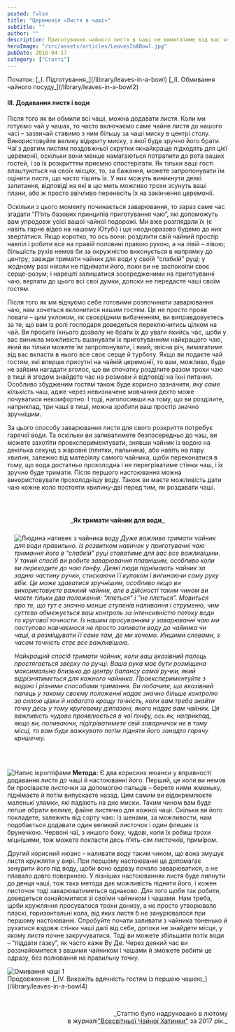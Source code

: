 ```yaml
---
posted: false
title: "Церемонія «Листя в чаші»"
subtitle: ""
author: ""
description: Приготування чайного листя в чаші не вимагатиме від вас чогось особливого. Чай здебільшого за своєю формою буває трьох типів...
heroImage: "/src/assets/articles/LeavesInABowl.jpg"
pubDate: 2018-04-17
category: ["Статті"]
---
```



<section class="next-page last-line">
  Початок:   
  [_І. Підготування_](/library/leaves-in-a-bowl)   
  [_ІІ. Обмивання чайного посуду_](/library/leaves-in-a-bowl2)
</section>

#### III. Додавання листя і води

Після того як ви обмили всі чаші, можна додавати листя. Коли ми готуємо чай у чашах, то часто включаємо саме чайне листя до нашого часі – зазвичай ставимо з ним більшу за чаші миску в центрі столу. Використовуйте велику відкриту миску, з якої буде зручно його брати. Чаї з довгим листям поздовжньої скрутки якнайкраще підходять для цієї церемонії, оскільки вони менше намагаються потрапити до рота ваших гостей, і за їх розкриттям приємно спостерігати. Як тільки ваші гості влаштуються на своїх місцях, то, за бажання, можете запропонувати їм оцінити листя, що часто тішить їх. У них можуть виникнути деякі запитання, відповіді на які в цю мить можливо трохи зсунуть ваші плани, або ж просто ввічливо перенесіть їх на закінчення церемонії.

Оскільки з цього моменту починається заварювання, то зараз саме час згадати “П’ять базових принципів приготування чаю”, які допоможуть вам упродовж усієї вашої чайної подорожі. Ми вже розглядали їх (є навіть гарне відео на нашому Ютубі) і ще неодноразово будемо до них звертатися. Якщо коротко, то ось вони: розділити свій чайний простір навпіл і робити все на правій половині правою рукою, а на лівій – лівою; більшість рухів немов би за окружністю виконується в напрямку до центру; завжди тримати чайник для води у своїй “слабкій” руці; у жодному разі ніколи  не піднімати його, поки ви не заспокоїли своє серце-розум; і нарешті залишатися зосередженими на приготуванні чаю, вертати до цього всі свої думки, допоки не передасте чаші своїм гостям.

Після того як ми відчуємо себе готовими розпочинати заварювання чаю, нам хочеться вклонитися нашим гостям. Це не просто прояв поваги – цим уклоном, як своєрідним вибаченням, ви виправдовуєтесь за те, що вам із ролі господаря доведеться переключитись цілком на чай. Ви просите їхнього дозволу не брати їх до уваги якийсь час, щоби у вас виникла можливість вшанувати їх приготуванням найкращого чаю, який ви тільки можете їм запропонувати, і який, звісна річ, вимагатиме від вас вкласти в нього все своє серце й турботу. Якщо ви подаєте чай гостям, які вперше присутні на чайній церемонії, то вам, можливо, буде не зайвим нагадати вголос, що ви спочатку розділите разом трохи чаю в тиші й згодом знайдете час на розмови й відповіді на їхні питання. Особливо збудженим гостям також буде корисно зазначити, _яку саме кількість_ чаш, адже через невизначене мовчання дехто може почуватися некомфортно. І тоді, наголосивши на тому, що ви розділите, наприклад, три чаші в тиші, можна зробити ваш простір значно зручнішим.

За цього способу заварювання листя для свого розкриття потребує гарячої води. Та оскільки ви заливатимете безпосередньо до чаш, ви можете захотіти проекспериментувати, знявши чайник із водою на декілька секунд з жаровні (плитки, пальника), або навіть на пару хвилин, залежно від матеріялу самого чайника, щоби переконатися в тому, що вода достатньо прохолодна і не перегріватиме стінки чаш, і їх зручно буде тримати. Після першого настоювання можна використовувати прохолоднішу воду. Також ви маєте можливість дати чаю кожне коло постояти хвилину-дві перед тим, як роздавати чаші.

<section class="full-width" style="background: var(--button); padding: 1.5rem 1rem 1rem; margin-bottom: 2rem;">
<h4 style="text-align: center; margin-bottom: 1.5rem;">_Як тримати чайник для води_</h4>

<Image class="float-left" src={Image1} alt="Людина наливеє з чайника воду" /> _Дуже важливо тримати чайник для води правильно. Із розвитком навичок у приготуванні чаю тримання його в “слабкій” руці ставатиме для вас все важливішим. У такий спосіб ви робите заварювання плавнішим, особливо коли ви переходите до чаю ґонфу. Деякі люди піднімають чайник за задню частину ручки, стискаючи її кулаком і вигинаючи саму руку вбік. Це може здаватися зручнішим, особливо якщо ви використовуєте важкий чайник, але в дійсності таким чином ви маєте тільки два положення: “ллється” і “не ллється”. Мовиться про те, що тут є значно менше ступенів наливання і струменю, чим суттєво обмежується ваш контроль за інтенсивністю потоку води та кругової точности. Із нашим просуванням у заварюванні чаю ми поступово навчаємося не просто заливати воду до чайника чи чаші, а розміщувати її саме там, де ми хочемо. Иншими словами, з часом точність стає все важливішою._

_Найкращий спосіб тримати чайник, коли ваш вказівний палець простягається зверху по ручці. Ваша рука має бути розміщена максимально близько до центру балансу самої ручки, який відрізнятиметься для кожного чайника. Проекспериментуйте з водою і різними способами тримання. Ви побачите, що вказівний палець у такому своєму положенні надає значно більше контролю за силою цівки й набагато кращу точність, коли вам треба знайти точку десь у тому круговому діяпазоні, якого надає вам чайник. Ця важливість чудово проявлюється в чаї ґонфу, ось як, наприклад, якщо ви, поливаючи, підігріватимете свій заварничок не в тому місці, то вам буде важкувато потім підняти його занадто гарячу кришечку._
</section>

<Image class="float-right" src={Image2} alt="Напис ієрогліфами" /> __Метода:__ Є два корисних нюанси у вправності додавання листя до чаші й настоюванні його. Перший, це коли ви немов би просіваєте листочки за допомогою пальців – берете ними жменьку, піднімаєте й потім випускаєте назад. Цим самим ви відокремлюєте маленькі уламки, які падають на дно миски. Таким чином вам буде легше обрати велике, файне листячко для кожної чаші. Скільки ви його покладете, залежить від сорту чаю: із шенами, за можливости, нам подобається додавати один великий листочок і один флешик із брунечкою. Червоні чаї, з иншого боку, чудові, коли їх робиш трохи міцнішими, тож можете покласти десь п’ять-сім листочків, приміром.

Другий корисний нюанс – наливати воду таким чином, що вона змушує листя кружляти у вирі. При першому настоюванні це допомагає занурити його під воду, щоби воно одразу почало заварюватися, а не плавало довго поверхнею. У пізніших настоюваннях листя буде липнути до денця чаші, тож така метода дає можливість підняти його, і кожен листочок тоді заварюватиметься однаково. Для того щоби так робити, доведеться ознайомитися зі своїми чайником і чашами. Нам треба, щоби кружляння просувалося трохи донизу, а не просто утворювало пласкі, горизонтальні кола, від яких листя б не занурювалося при першому настоюванні. Спробуйте почати заливати з чайника тоненько й рухатися вздовж стінки чаші далі від себе, допоки не знайдете місце, у якому листя почне закручуватися. Тоді ви можете збільшити потік води – “піддати газку”, як часто каже Ву Де. Через деякий час ви роззнайомитеся з вашими чайником і чашами й зможете робити це одразу, без полювання на правильну точку.

<Image class="align-center" src={Image3} alt="Омивання чаші 1" />

<section class="next-page">
  Продовження: [_ІV. Викажіть вдячність гостям із першою чашею_](/library/leaves-in-a-bowl4)
</section>

<p>&nbsp;</p>
<p align="right" style="font-size: 0.9rem;">_Статтю було надруковано в лютому<br />в журналі<a title="globalteahut.org" href="http://www.globalteahut.org/" target="_blank" rel="noopener">"Всесвітньої Чайної Хатинки"</a>&nbsp;за 2017 рік._</p>